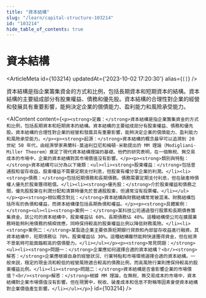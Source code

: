 ```yaml
---
title: "資本結構"
slug: "/learn/capital-structure-103214"
id: "103214"
hide_table_of_contents: true
---
```



# 資本結構

<ArticleMeta id={103214} updatedAt={'2023-10-02 17:20:30'} alias={`[]`} />
<div className='border-solid border-b border-t-0 my-4 border-[var(--ifm-color-gray-300)]' />

資本結構是指企業籌集資金的方式和比例，包括長期資本和短期資本的結構。資本結構的主要組成部分有股東權益、債務和優先股。資本結構的合理性對企業的經營和發展具有重要影響，能夠決定企業的償債能力、盈利能力和風險承受能力。

<AIContent content={`<p><strong>定義：</strong>資本結構是指企業籌集資金的方式和比例，包括長期資本和短期資本的結構。資本結構的主要組成部分有股東權益、債務和優先股。資本結構的合理性對企業的經營和發展具有重要影響，能夠決定企業的償債能力、盈利能力和風險承受能力。</p><p><strong>起源：</strong>資本結構的概念最早可以追溯到 20 世紀 50 年代，由經濟學家弗蘭科·莫迪利亞尼和梅頓·米勒提出的 MM 理論（Modigliani-Miller Theorem）奠定了現代資本結構理論的基礎。他們的研究表明，在一個無税、無交易成本的市場中，企業的資本結構對其市場價值沒有影響。</p><p><strong>類別與特點：</strong>資本結構可以分為以下幾類：<ul><li><strong>股東權益：</strong>包括普通股和留存收益。股東權益不需要定期支付利息，但股東有權分享企業的利潤。</li><li><strong>債務：</strong>包括短期債務和長期債務。債務需要定期支付利息，但在破產時債權人優先於股東獲得賠償。</li><li><strong>優先股：</strong>介於股東權益和債務之間，優先股股東在利潤分配和清算時優先於普通股股東，但通常沒有投票權。</li></ul></p><p><strong>相似概念對比：</strong>資本結構與財務結構常常被混淆。財務結構包括所有的負債和權益，而資本結構僅包括長期負債和權益。</p><p><strong>具體案例：</strong><ul><li><strong>案例一：</strong>某科技公司通過發行股票和長期債券籌集資金。該公司的資本結構中，股東權益佔 60%，長期債務佔 40%。這種結構使公司在擴展業務時能夠利用債務的槓桿效應，同時保持較高的股東權益比例以降低財務風險。</li><li><strong>案例二：</strong>某製造企業主要依靠短期銀行貸款和內部留存收益進行融資。其資本結構中，短期債務佔 70%，股東權益佔 30%。這種結構雖然能夠快速獲得資金，但在經濟不景氣時可能面臨較高的償債壓力。</li></ul></p><p><strong>常見問題：</strong><ul><li><strong>問題一：</strong>企業應如何選擇合適的資本結構？<br/><strong>解答：</strong>企業應根據自身的經營狀況、行業特點和市場環境選擇合適的資本結構。一般來説，穩定的現金流和較低的經營風險適合較高的債務比例，而高風險行業則應保持較高的股東權益比例。</li><li><strong>問題二：</strong>資本結構是否會影響企業的市場價值？<br/><strong>解答：</strong>根據 MM 理論，在無税、無交易成本的市場中，資本結構對企業市場價值沒有影響。但在現實中，税收、破產成本和信息不對稱等因素會使資本結構對企業價值產生影響。</li></ul></p>`} id={103214} />
